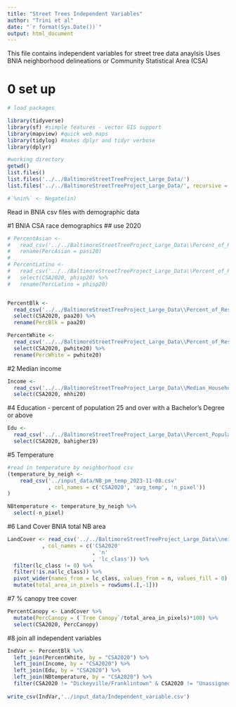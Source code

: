 ```yaml
---
title: "Street Trees Independent Variables"
author: "Trini et al"
date: "`r format(Sys.Date())`"
output: html_document
---
```

This file contains independent variables for street tree data anaylsis 
Uses BNIA neighborhood delineations or Community Statistical Area (CSA)

# 0 set up
```r
# load packages

library(tidyverse)
library(sf) #simple features - vector GIS support
library(mapview) #quick web maps 
library(tidylog) #makes dplyr and tidyr verbose
library(dplyr)

#working directory
getwd()
list.files()
list.files('../../BaltimoreStreetTreeProject_Large_Data/')
list.files('../../BaltimoreStreetTreeProject_Large_Data/', recursive = TRUE)

#`%nin%` <- Negate(in)
```


Read in BNIA csv files with demographic data

#1 BNIA CSA race demographics ## use 2020
```r

# PercentAsian <-  
#   read_csv('../../BaltimoreStreetTreeProject_Large_Data\\Percent_of_Residents_-_Asian_(Non-Hispanic).csv') %>%   select(CSA2020, pasi20) %>% 
#   rename(PercAsian = pasi20)
# 
# PercentLatino <- 
#   read_csv('../../BaltimoreStreetTreeProject_Large_Data\\Percent_of_Residents_-_Hispanic.csv') %>% 
#   select(CSA2020, phisp20) %>% 
#   rename(PercLatino = phisp20)


PercentBlk <- 
  read_csv('../../BaltimoreStreetTreeProject_Large_Data\\Percent_of_Residents_-_Black_African-American_(Non-Hispanic).csv') %>% 
  select(CSA2020, paa20) %>% 
  rename(PercBlk = paa20)

PercentWhite <- 
  read_csv('../../BaltimoreStreetTreeProject_Large_Data\\Percent_of_Residents_-_White_Caucasian_(Non-Hispanic).csv') %>% 
  select(CSA2020, pwhite20) %>% 
  rename(PercWhite = pwhite20) 


```

#2 Median income
```r
Income <- 
  read_csv('../../BaltimoreStreetTreeProject_Large_Data\\Median_Household_Income.csv') %>% 
  select(CSA2020, mhhi20) 
```

#4 Education - percent of population 25 and over with a Bachelor's Degree or above
```r
Edu <- 
  read_csv('../../BaltimoreStreetTreeProject_Large_Data\\Percent_Population_(25_Years_and_over)_with_a_Bachelor_s_Degree_or_Above.csv') %>% 
  select(CSA2020, bahigher19) 

```

#5 Temperature
```r
#read in temperature by neighborhood csv 
(temperature_by_neigh <- 
    read_csv('../input_data/NB_pm_temp_2023-11-08.csv' 
             , col_names = c('CSA2020', 'avg_temp', 'n_pixel'))
)

NBtemperature <- temperature_by_neigh %>% 
  select(-n_pixel)
```

#6 Land Cover BNIA total NB area
```r
LandCover <- read_csv('../../BaltimoreStreetTreeProject_Large_Data\\neighs_bnia.csv'
           , col_names = c('CSA2020'
                           , 'n'
                           , 'lc_class')) %>%
  filter(lc_class != 0) %>% 
  filter(!is.na(lc_class)) %>% 
  pivot_wider(names_from = lc_class, values_from = n, values_fill = 0) %>% 
  mutate(total_area_in_pixels = rowSums(.[,-1]))
```


#7 % canopy tree cover
```r
PercentCanopy <- LandCover %>% 
  mutate(PercCanopy = (`Tree Canopy`/total_area_in_pixels)*100) %>% 
  select(CSA2020, PercCanopy)
```

#8 join all independent variables 
```r
IndVar <- PercentBlk %>% 
  left_join(PercentWhite, by = "CSA2020") %>%
  left_join(Income, by = "CSA2020") %>%
  left_join(Edu, by = "CSA2020") %>%  
  left_join(NBtemperature, by = "CSA2020") %>% 
  filter(CSA2020 != "Dickeyville/Franklintown" & CSA2020 != "Unassigned -- Jail")
  
write_csv(IndVar,'../input_data/Independent_variable.csv')  
```



